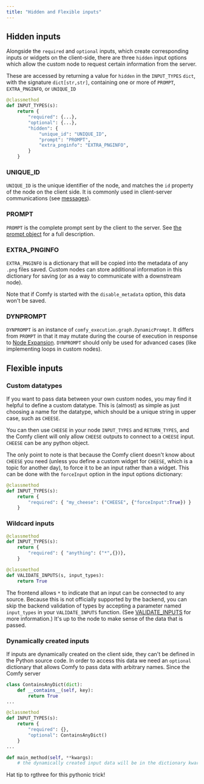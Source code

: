 ```yaml
---
title: "Hidden and Flexible inputs"
---
```


## Hidden inputs

Alongside the `required` and `optional` inputs, which create corresponding inputs or widgets on the client-side,
there are three `hidden` input options which allow the custom node to request certain information from the server.

These are accessed by returning a value for `hidden` in the `INPUT_TYPES` `dict`, with the signature `dict[str,str]`,
containing one or more of `PROMPT`, `EXTRA_PNGINFO`, or `UNIQUE_ID`

```python
@classmethod
def INPUT_TYPES(s):
    return {
        "required": {...},
        "optional": {...},
        "hidden": {
            "unique_id": "UNIQUE_ID",
            "prompt": "PROMPT", 
            "extra_pnginfo": "EXTRA_PNGINFO",
        }
    }
```

### UNIQUE_ID 
`UNIQUE_ID` is the unique identifier of the node, and matches the `id` property of the node on the client side. 
It is commonly used in client-server communications (see [messages](/essentials/comfyui-server/comms_messages#getting-node-id)).

### PROMPT
`PROMPT` is the complete prompt sent by the client to the server. 
See [the prompt object](/custom-nodes/js/javascript_objects_and_hijacking#prompt) for a full description.

### EXTRA_PNGINFO
`EXTRA_PNGINFO` is a dictionary that will be copied into the metadata of any `.png` files saved. Custom nodes can store additional
information in this dictionary for saving (or as a way to communicate with a downstream node).

<Tip>Note that if Comfy is started with the `disable_metadata` option, this data won't be saved.</Tip>

### DYNPROMPT
`DYNPROMPT` is an instance of `comfy_execution.graph.DynamicPrompt`. It differs from `PROMPT` in that it may mutate during the course of execution in response to [Node Expansion](/custom-nodes/backend/expansion).
<Tip>`DYNPROMPT` should only be used for advanced cases (like implementing loops in custom nodes).</Tip>

## Flexible inputs

### Custom datatypes

If you want to pass data between your own custom nodes, you may find it helpful to define a custom datatype. This is (almost) as simple as 
just choosing a name for the datatype, which should be a unique string in upper case, such as `CHEESE`.

You can then use `CHEESE` in your node `INPUT_TYPES` and `RETURN_TYPES`, and the Comfy client will only allow `CHEESE` outputs to connect to a `CHEESE` input. 
`CHEESE` can be any python object.

The only point to note is that because the Comfy client doesn't know about `CHEESE` you need (unless you define a custom widget for `CHEESE`, 
which is a topic for another day), to force it to be an input rather than a widget. This can be done with the `forceInput` option in the input options dictionary:

```python
@classmethod
def INPUT_TYPES(s):
    return {
        "required": { "my_cheese": ("CHEESE", {"forceInput":True}) }
    }
```

### Wildcard inputs

```python
@classmethod
def INPUT_TYPES(s):
    return {
        "required": { "anything": ("*",{})},
    }

@classmethod
def VALIDATE_INPUTS(s, input_types):
    return True
```

The frontend allows `*` to indicate that an input can be connected to any source. Because this is not officially supported by the backend, you can skip the backend validation of types by accepting a parameter named `input_types` in your `VALIDATE_INPUTS` function. (See [VALIDATE_INPUTS](./server_overview#validate-inputs) for more information.)
It's up to the node to make sense of the data that is passed.

### Dynamically created inputs

If inputs are dynamically created on the client side, they can't be defined in the Python source code.
In order to access this data we need an `optional` dictionary that allows Comfy to pass data with 
arbitrary names. Since the Comfy server 

```python
class ContainsAnyDict(dict):
    def __contains__(self, key):
        return True
...

@classmethod
def INPUT_TYPES(s):
    return {
        "required": {},
        "optional": ContainsAnyDict()
    }
...

def main_method(self, **kwargs):
    # the dynamically created input data will be in the dictionary kwargs

```
<Tip>Hat tip to rgthree for this pythonic trick!</Tip>
